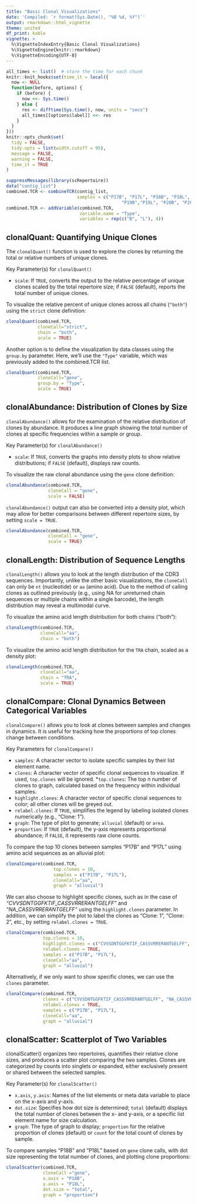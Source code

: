 ```yaml
---
title: "Basic Clonal Visualizations"
date: 'Compiled: `r format(Sys.Date(), "%B %d, %Y")`'
output: rmarkdown::html_vignette
theme: united
df_print: kable
vignette: >
  %\VignetteIndexEntry{Basic Clonal Visualizations}
  %\VignetteEngine{knitr::rmarkdown}
  %\VignetteEncoding{UTF-8}
---
```


<style>
p.caption {
  font-size: 0.9em;
}
</style>
 
```r
all_times <- list()  # store the time for each chunk
knitr::knit_hooks$set(time_it = local({
  now <- NULL
  function(before, options) {
    if (before) {
      now <<- Sys.time()
    } else {
      res <- difftime(Sys.time(), now, units = "secs")
      all_times[[options$label]] <<- res
    }
  }
}))
knitr::opts_chunk$set(
  tidy = FALSE,
  tidy.opts = list(width.cutoff = 95),
  message = FALSE,
  warning = FALSE,
  time_it = TRUE
)

suppressMessages(library(scRepertoire))
data("contig_list") 
combined.TCR <- combineTCR(contig_list, 
                           samples = c("P17B", "P17L", "P18B", "P18L", 
                                            "P19B","P19L", "P20B", "P20L"))
combined.TCR <- addVariable(combined.TCR, 
                            variable.name = "Type", 
                            variables = rep(c("B", "L"), 4))
```

## clonalQuant: Quantifying Unique Clones

The `clonalQuant()` function is used to explore the clones by returning the total or relative numbers of unique clones.

Key Parameter(s) for `clonalQuant()`

* `scale`: If `TRUE`, converts the output to the relative percentage of unique clones scaled by the total repertoire size; if `FALSE` (default), reports the total number of unique clones.

To visualize the relative percent of unique clones across all chains (`"both"`) using the `strict` clone definition:

```r
clonalQuant(combined.TCR, 
            cloneCall="strict", 
            chain = "both", 
            scale = TRUE)
```

Another option is to define the visualization by data classes using the `group.by` parameter. Here, we'll use the `"Type"` variable, which was previously added to the combined.TCR list.

```r
clonalQuant(combined.TCR, 
            cloneCall="gene", 
            group.by = "Type", 
            scale = TRUE)
```

## clonalAbundance: Distribution of Clones by Size

`clonalAbundance()` allows for the examination of the relative distribution of clones by abundance. It produces a line graph showing the total number of clones at specific frequencies within a sample or group.

Key Parameter(s) for `clonalAbundance()`

* `scale`: If `TRUE`, converts the graphs into density plots to show relative distributions; if `FALSE` (default), displays raw counts.

To visualize the raw clonal abundance using the `gene` clone definition:

```r
clonalAbundance(combined.TCR, 
                cloneCall = "gene", 
                scale = FALSE)
```

`clonalAbundance()` output can also be converted into a density plot, which may allow for better comparisons between different repertoire sizes, by setting `scale = TRUE`.

```r
clonalAbundance(combined.TCR, 
                cloneCall = "gene", 
                scale = TRUE)
```

## clonalLength: Distribution of Sequence Lengths

`clonalLength()` allows you to look at the length distribution of the CDR3 sequences. Importantly, unlike the other basic visualizations, the `cloneCall` can only be `nt` (nucleotide) or `aa` (amino acid). Due to the method of calling clones as outlined previously (e.g., using NA for unreturned chain sequences or multiple chains within a single barcode), the length distribution may reveal a multimodal curve.

To visualize the amino acid length distribution for both chains ("both"):

```r
clonalLength(combined.TCR, 
             cloneCall="aa", 
             chain = "both") 
```

To visualize the amino acid length distribution for the `TRA` chain, scaled as a density plot:

```r
clonalLength(combined.TCR, 
             cloneCall="aa", 
             chain = "TRA", 
             scale = TRUE) 
```

## clonalCompare: Clonal Dynamics Between Categorical Variables

`clonalCompare()` allows you to look at clones between samples and changes in dynamics. It is useful for tracking how the proportions of top clones change between conditions.

Key Parameters for `clonalCompare()`

* `samples`: A character vector to isolate specific samples by their list element name.
* `clones`: A character vector of specific clonal sequences to visualize. If used, `top.clones` will be ignored.
*` top.clones`: The top n number of clones to graph, calculated based on the frequency within individual samples.
* `highlight.clones`: A character vector of specific clonal sequences to color; all other clones will be greyed out.
* `relabel.clones`: If `TRUE`, simplifies the legend by labeling isolated clones numerically (e.g., "Clone: 1").
* `graph`: The type of plot to generate; `alluvial` (default) or `area`.
* `proportion`: If `TRUE` (default), the y-axis represents proportional abundance; if `FALSE`, it represents raw clone counts.

To compare the top 10 clones between samples "P17B" and "P17L" using amino acid sequences as an alluvial plot:

```r
clonalCompare(combined.TCR, 
                  top.clones = 10, 
                  samples = c("P17B", "P17L"), 
                  cloneCall="aa", 
                  graph = "alluvial")
```

We can also choose to highlight specific clones, such as in the case of *"CVVSDNTGGFKTIF_CASSVRRERANTGELFF"* and *"NA_CASSVRRERANTGELFF"* using the `highlight.clones` parameter. In addition, we can simplify the plot to label the clones as "Clone: 1", "Clone: 2", etc., by setting `relabel.clones = TRUE`.

```r
clonalCompare(combined.TCR, 
              top.clones = 10,
              highlight.clones = c("CVVSDNTGGFKTIF_CASSVRRERANTGELFF", "NA_CASSVRRERANTGELFF"),
              relabel.clones = TRUE,
              samples = c("P17B", "P17L"), 
              cloneCall="aa", 
              graph = "alluvial")
```

Alternatively, if we only want to show specific clones, we can use the `clones` parameter.

```r
clonalCompare(combined.TCR, 
              clones = c("CVVSDNTGGFKTIF_CASSVRRERANTGELFF", "NA_CASSVRRERANTGELFF"),
              relabel.clones = TRUE,
              samples = c("P17B", "P17L"), 
              cloneCall="aa", 
              graph = "alluvial")
```


## clonalScatter: Scatterplot of Two Variables

clonalScatter() organizes two repertoires, quantifies their relative clone sizes, and produces a scatter plot comparing the two samples. Clones are categorized by counts into singlets or expanded, either exclusively present or shared between the selected samples.

Key Parameter(s) for `clonalScatter()`

* `x.axis`, `y.axis`: Names of the list elements or meta data variable to place on the x-axis and y-axis.
* `dot.size`: Specifies how dot size is determined; `total` (default) displays the total number of clones between the x- and y-axis, or a specific list element name for size calculation.
* `graph`: The type of graph to display; `proportion` for the relative proportion of clones (default) or `count` for the total count of clones by sample.

To compare samples "P18B" and "P18L" based on `gene` clone calls, with dot size representing the total number of clones, and plotting clone proportions:

```r
clonalScatter(combined.TCR, 
              cloneCall ="gene", 
              x.axis = "P18B", 
              y.axis = "P18L",
              dot.size = "total",
              graph = "proportion")
```